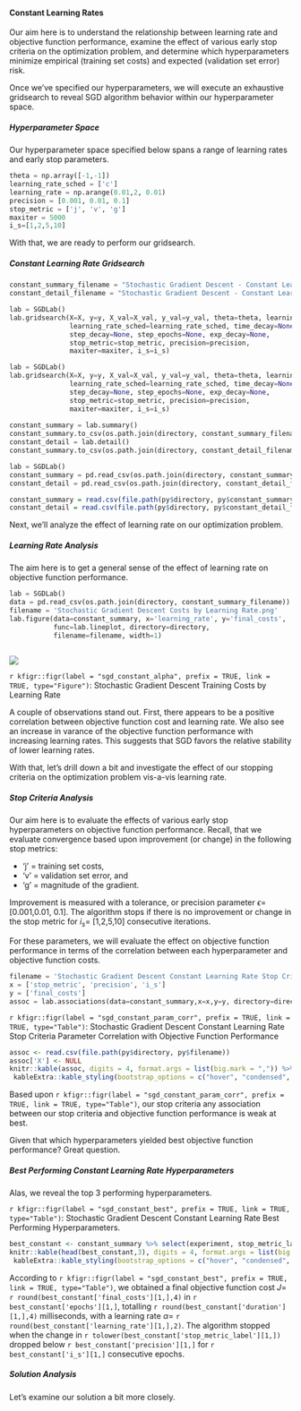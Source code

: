 <script type="text/x-mathjax-config">
MathJax.Hub.Config({
TeX: {
equationNumbers: {
autoNumber: "all",
formatNumber: function (n) {return ''+n}
}
}});</script>
#### Constant Learning Rates
Our aim here is to understand the relationship between learning rate and objective function performance, examine the effect of various early stop criteria on the optimization problem, and determine which hyperparameters minimize empirical (training set costs) and expected (validation set error) risk.

Once we've specified our hyperparameters, we will execute an exhaustive gridsearch to reveal SGD algorithm behavior within our hyperparameter space. 

##### Hyperparameter Space
Our hyperparameter space specified below spans a range of learning rates and early stop parameters. 
```python
theta = np.array([-1,-1]) 
learning_rate_sched = ['c']       
learning_rate = np.arange(0.01,2, 0.01)
precision = [0.001, 0.01, 0.1]
stop_metric = ['j', 'v', 'g']
maxiter = 5000
i_s=[1,2,5,10]
```

With that, we are ready to perform our gridsearch.

##### Constant Learning Rate Gridsearch

```python
constant_summary_filename = "Stochastic Gradient Descent - Constant Learning Rate Summary.csv"               
constant_detail_filename = "Stochastic Gradient Descent - Constant Learning Rate Detail.csv"
```

```python
lab = SGDLab()
lab.gridsearch(X=X, y=y, X_val=X_val, y_val=y_val, theta=theta, learning_rate=learning_rate, 
               learning_rate_sched=learning_rate_sched, time_decay=None, 
               step_decay=None, step_epochs=None, exp_decay=None,
               stop_metric=stop_metric, precision=precision, 
               maxiter=maxiter, i_s=i_s)
```


```python
lab = SGDLab()
lab.gridsearch(X=X, y=y, X_val=X_val, y_val=y_val, theta=theta, learning_rate=learning_rate, 
               learning_rate_sched=learning_rate_sched, time_decay=None, 
               step_decay=None, step_epochs=None, exp_decay=None,
               stop_metric=stop_metric, precision=precision, 
               maxiter=maxiter, i_s=i_s)
               
constant_summary = lab.summary()
constant_summary.to_csv(os.path.join(directory, constant_summary_filename))
constant_detail = lab.detail()
constant_summary.to_csv(os.path.join(directory, constant_detail_filename))
```

```python
lab = SGDLab()
constant_summary = pd.read_csv(os.path.join(directory, constant_summary_filename))
constant_detail = pd.read_csv(os.path.join(directory, constant_detail_filename))
```

```r
constant_summary = read.csv(file.path(py$directory, py$constant_summary_filename))
constant_detail = read.csv(file.path(py$directory, py$constant_detail_filename))
```
Next, we'll analyze the effect of learning rate on our optimization problem.  

##### Learning Rate Analysis
The aim here is to get a general sense of the effect of learning rate on objective function performance. 
```python
lab = SGDLab()
data = pd.read_csv(os.path.join(directory, constant_summary_filename))
filename = 'Stochastic Gradient Descent Costs by Learning Rate.png'
lab.figure(data=constant_summary, x='learning_rate', y='final_costs',
           func=lab.lineplot, directory=directory, 
           filename=filename, width=1)
        
```

![](../report/figures/SGD/Lab/Stochastic Gradient Descent Costs by Learning Rate.png)

`r kfigr::figr(label = "sgd_constant_alpha", prefix = TRUE, link = TRUE, type="Figure")`: Stochastic Gradient Descent Training Costs by Learning Rate 

A couple of observations stand out. First, there appears to be a positive correlation between objective function cost and learning rate. We also see an increase in varance of the objective function performance with increasing learning rates. This suggests that SGD favors the relative stability of lower learning rates.  

With that, let's drill down a bit and investigate the effect of our stopping criteria on the optimization problem vis-a-vis learning rate. 

##### Stop Criteria Analysis
Our aim here is to evaluate the effects of various early stop hyperparameters on objective function performance. Recall, that we evaluate convergence based upon improvement (or change) in the following stop metrics:  

* 'j' = training set costs,    
* 'v' = validation set error, and    
* 'g' = magnitude of the gradient.

Improvement is measured with a tolerance, or precision parameter $\epsilon=$ [0.001,0.01, 0.1]. The algorithm stops if there is no improvement or change in the stop metric for $i_s=$ [1,2,5,10] consecutive iterations.

For these parameters, we will evaluate the effect on objective function performance in terms of the correlation between each hyperparameter and objective function costs.

```python
filename = 'Stochastic Gradient Descent Constant Learning Rate Stop Criteria Parameter Correlations.csv'
x = ['stop_metric', 'precision', 'i_s']
y = ['final_costs']
assoc = lab.associations(data=constant_summary,x=x,y=y, directory=directory, filename=filename)
```
`r kfigr::figr(label = "sgd_constant_param_corr", prefix = TRUE, link = TRUE, type="Table")`: Stochastic Gradient Descent Constant Learning Rate Stop Criteria Parameter Correlation with Objective Function Performance
```r
assoc <- read.csv(file.path(py$directory, py$filename))
assoc['X'] <- NULL
knitr::kable(assoc, digits = 4, format.args = list(big.mark = ",")) %>%
 kableExtra::kable_styling(bootstrap_options = c("hover", "condensed", "responsive"), full_width = T, position = "center")
```
Based upon `r kfigr::figr(label = "sgd_constant_param_corr", prefix = TRUE, link = TRUE, type="Table")`, our stop criteria any association between our stop criteria and objective function performance is weak at best. 

Given that which hyperparameters yielded best objective function performance? Great question.

##### Best Performing Constant Learning Rate Hyperparameters
Alas, we reveal the top 3 performing hyperparameters.

`r kfigr::figr(label = "sgd_constant_best", prefix = TRUE, link = TRUE, type="Table")`: Stochastic Gradient Descent Constant Learning Rate Best Performing Hyperparameters. 
```r
best_constant <- constant_summary %>% select(experiment, stop_metric_label, learning_rate, precision, i_s, maxiter,  epochs, iterations, duration, final_costs) %>% arrange(final_costs, duration)
knitr::kable(head(best_constant,3), digits = 4, format.args = list(big.mark = ",")) %>%
 kableExtra::kable_styling(bootstrap_options = c("hover", "condensed", "responsive"), full_width = T, position = "center")
```

According to `r kfigr::figr(label = "sgd_constant_best", prefix = TRUE, link = TRUE, type="Table")`, we obtained a final objective function cost $J=$ `r round(best_constant['final_costs'][1,],4)` in `r best_constant['epochs'][1,]`, totalling `r round(best_constant['duration'][1,],4)` milliseconds, with a learning rate $\alpha=$ `r round(best_constant['learning_rate'][1,],2)`. The algorithm stopped when the change in `r tolower(best_constant['stop_metric_label'][1,])` dropped below `r best_constant['precision'][1,]` for `r best_constant['i_s'][1,]` consecutive epochs.

##### Solution Analysis
Let's examine our solution a bit more closely. 

